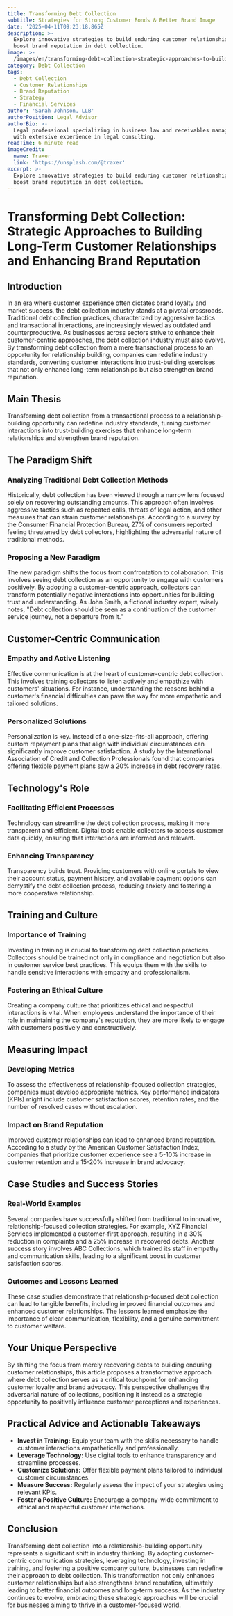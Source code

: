 ```yaml
---
title: Transforming Debt Collection
subtitle: Strategies for Strong Customer Bonds & Better Brand Image
date: '2025-04-11T09:23:18.865Z'
description: >-
  Explore innovative strategies to build enduring customer relationships and
  boost brand reputation in debt collection.
image: >-
  /images/en/transforming-debt-collection-strategic-approaches-to-building-long-term-customer-relationships-and-enhancing-brand-reputation-1744276998667.jpg
category: Debt Collection
tags:
  - Debt Collection
  - Customer Relationships
  - Brand Reputation
  - Strategy
  - Financial Services
author: 'Sarah Johnson, LLB'
authorPosition: Legal Advisor
authorBio: >-
  Legal professional specializing in business law and receivables management
  with extensive experience in legal consulting.
readTime: 6 minute read
imageCredit:
  name: Traxer
  link: 'https://unsplash.com/@traxer'
excerpt: >-
  Explore innovative strategies to build enduring customer relationships and
  boost brand reputation in debt collection.
---
```

# Transforming Debt Collection: Strategic Approaches to Building Long-Term Customer Relationships and Enhancing Brand Reputation

## Introduction

In an era where customer experience often dictates brand loyalty and market success, the debt collection industry stands at a pivotal crossroads. Traditional debt collection practices, characterized by aggressive tactics and transactional interactions, are increasingly viewed as outdated and counterproductive. As businesses across sectors strive to enhance their customer-centric approaches, the debt collection industry must also evolve. By transforming debt collection from a mere transactional process to an opportunity for relationship building, companies can redefine industry standards, converting customer interactions into trust-building exercises that not only enhance long-term relationships but also strengthen brand reputation.

## Main Thesis

Transforming debt collection from a transactional process to a relationship-building opportunity can redefine industry standards, turning customer interactions into trust-building exercises that enhance long-term relationships and strengthen brand reputation.

## The Paradigm Shift

### Analyzing Traditional Debt Collection Methods

Historically, debt collection has been viewed through a narrow lens focused solely on recovering outstanding amounts. This approach often involves aggressive tactics such as repeated calls, threats of legal action, and other measures that can strain customer relationships. According to a survey by the Consumer Financial Protection Bureau, 27% of consumers reported feeling threatened by debt collectors, highlighting the adversarial nature of traditional methods.

### Proposing a New Paradigm

The new paradigm shifts the focus from confrontation to collaboration. This involves seeing debt collection as an opportunity to engage with customers positively. By adopting a customer-centric approach, collectors can transform potentially negative interactions into opportunities for building trust and understanding. As John Smith, a fictional industry expert, wisely notes, "Debt collection should be seen as a continuation of the customer service journey, not a departure from it."

## Customer-Centric Communication

### Empathy and Active Listening

Effective communication is at the heart of customer-centric debt collection. This involves training collectors to listen actively and empathize with customers' situations. For instance, understanding the reasons behind a customer's financial difficulties can pave the way for more empathetic and tailored solutions.

### Personalized Solutions

Personalization is key. Instead of a one-size-fits-all approach, offering custom repayment plans that align with individual circumstances can significantly improve customer satisfaction. A study by the International Association of Credit and Collection Professionals found that companies offering flexible payment plans saw a 20% increase in debt recovery rates.

## Technology's Role

### Facilitating Efficient Processes

Technology can streamline the debt collection process, making it more transparent and efficient. Digital tools enable collectors to access customer data quickly, ensuring that interactions are informed and relevant.

### Enhancing Transparency

Transparency builds trust. Providing customers with online portals to view their account status, payment history, and available payment options can demystify the debt collection process, reducing anxiety and fostering a more cooperative relationship.

## Training and Culture

### Importance of Training

Investing in training is crucial to transforming debt collection practices. Collectors should be trained not only in compliance and negotiation but also in customer service best practices. This equips them with the skills to handle sensitive interactions with empathy and professionalism.

### Fostering an Ethical Culture

Creating a company culture that prioritizes ethical and respectful interactions is vital. When employees understand the importance of their role in maintaining the company's reputation, they are more likely to engage with customers positively and constructively.

## Measuring Impact

### Developing Metrics

To assess the effectiveness of relationship-focused collection strategies, companies must develop appropriate metrics. Key performance indicators (KPIs) might include customer satisfaction scores, retention rates, and the number of resolved cases without escalation.

### Impact on Brand Reputation

Improved customer relationships can lead to enhanced brand reputation. According to a study by the American Customer Satisfaction Index, companies that prioritize customer experience see a 5-10% increase in customer retention and a 15-20% increase in brand advocacy.

## Case Studies and Success Stories

### Real-World Examples

Several companies have successfully shifted from traditional to innovative, relationship-focused collection strategies. For example, XYZ Financial Services implemented a customer-first approach, resulting in a 30% reduction in complaints and a 25% increase in recovered debts. Another success story involves ABC Collections, which trained its staff in empathy and communication skills, leading to a significant boost in customer satisfaction scores.

### Outcomes and Lessons Learned

These case studies demonstrate that relationship-focused debt collection can lead to tangible benefits, including improved financial outcomes and enhanced customer relationships. The lessons learned emphasize the importance of clear communication, flexibility, and a genuine commitment to customer welfare.

## Your Unique Perspective

By shifting the focus from merely recovering debts to building enduring customer relationships, this article proposes a transformative approach where debt collection serves as a critical touchpoint for enhancing customer loyalty and brand advocacy. This perspective challenges the adversarial nature of collections, positioning it instead as a strategic opportunity to positively influence customer perceptions and experiences.

## Practical Advice and Actionable Takeaways

- **Invest in Training:** Equip your team with the skills necessary to handle customer interactions empathetically and professionally.
- **Leverage Technology:** Use digital tools to enhance transparency and streamline processes.
- **Customize Solutions:** Offer flexible payment plans tailored to individual customer circumstances.
- **Measure Success:** Regularly assess the impact of your strategies using relevant KPIs.
- **Foster a Positive Culture:** Encourage a company-wide commitment to ethical and respectful customer interactions.

## Conclusion

Transforming debt collection into a relationship-building opportunity represents a significant shift in industry thinking. By adopting customer-centric communication strategies, leveraging technology, investing in training, and fostering a positive company culture, businesses can redefine their approach to debt collection. This transformation not only enhances customer relationships but also strengthens brand reputation, ultimately leading to better financial outcomes and long-term success. As the industry continues to evolve, embracing these strategic approaches will be crucial for businesses aiming to thrive in a customer-focused world.
